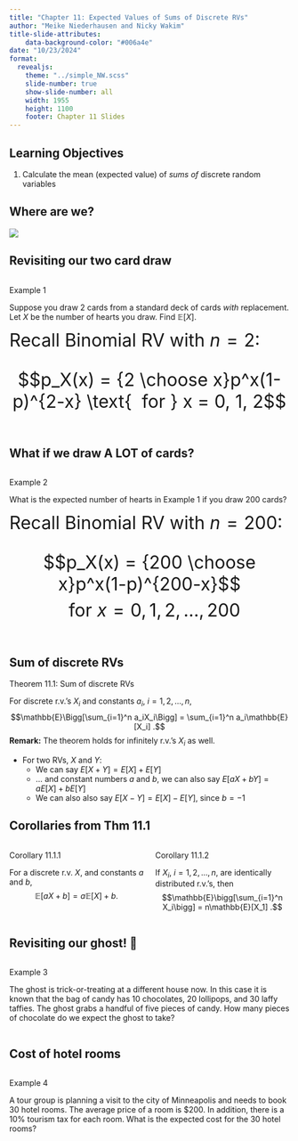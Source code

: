 ```yaml
---
title: "Chapter 11: Expected Values of Sums of Discrete RVs"
author: "Meike Niederhausen and Nicky Wakim"
title-slide-attributes:
    data-background-color: "#006a4e"
date: "10/23/2024"
format: 
  revealjs:
    theme: "../simple_NW.scss"
    slide-number: true
    show-slide-number: all
    width: 1955
    height: 1100
    footer: Chapter 11 Slides
---
```


## Learning Objectives

1. Calculate the mean (expected value) of *sums of* discrete random variables

## Where are we?

![](../img_slides/course_map.png){fig-align="center"}

## Revisiting our two card draw

::: columns
::: {.column width="40%"}
::: example
::: ex-title
Example 1
:::

::: ex-cont
Suppose you draw 2 cards from a standard deck of cards *with* replacement. Let $X$ be the number of hearts you draw. Find $\mathbb{E}[X]$.
:::
:::

::: example
::: ex-cont
<font size=6ex>Recall Binomial RV with $n=2$:

$$p_X(x) = {2 \choose x}p^x(1-p)^{2-x} \text{  for } x = 0, 1, 2$$

</font>
:::
:::

:::
:::

## What if we draw A LOT of cards?

::: columns
::: {.column width="40%"}
::: example
::: ex-title
Example 2
:::

::: ex-cont
What is the expected number of hearts in Example 1 if you draw 200 cards?
:::
:::

::: example
::: ex-cont
<font size=6ex>Recall Binomial RV with $n=200$:

$$p_X(x) = {200 \choose x}p^x(1-p)^{200-x}$$
$$\text{  for } x = 0, 1, 2, ..., 200$$

</font>
:::
:::

:::
:::

## Sum of discrete RVs

::: theorem
::: thm-title
Theorem 11.1: Sum of discrete RVs
:::

::: thm-cont
For discrete r.v.'s $X_i$ and constants $a_i$, $i=1,2,\dots, n$, $$\mathbb{E}\Bigg[\sum_{i=1}^n a_iX_i\Bigg] = \sum_{i=1}^n a_i\mathbb{E}[X_i] .$$ **Remark:** The theorem holds for infinitely r.v.'s $X_i$ as well.
:::
:::

-   For two RVs, $X$ and $Y$:
    -   We can say $E[X+Y] = E[X] + E[Y]$
    -   ... and constant numbers $a$ and $b$, we can also say $E[aX+bY] = aE[X] + bE[Y]$
    -   We can also also say $E[X-Y] = E[X] - E[Y]$, since $b=-1$

## Corollaries from Thm 11.1

::: columns
::: {.column width="50%"}
::: proposition
::: prop-title
Corollary 11.1.1
:::

::: prop-cont
For a discrete r.v. $X$, and constants $a$ and $b$, $$\mathbb{E}[aX+b] = a\mathbb{E}[X] + b.$$
:::
:::
:::

::: {.column width="50%"}
::: proposition
::: prop-title
Corollary 11.1.2
:::

::: prop-cont
If $X_i$, $i=1,2,\dots, n$, are identically distributed r.v.'s, then $$\mathbb{E}\bigg[\sum_{i=1}^n X_i\bigg] = n\mathbb{E}[X_1] .$$
:::
:::
:::
:::

## Revisiting our ghost! 👻

::: columns
::: {.column width="40%"}
::: example
::: ex-title
Example 3
:::

::: ex-cont
The ghost is trick-or-treating at a different house now. In this case it is known that the bag of candy has 10 chocolates, 20 lollipops, and 30 laffy taffies. The ghost grabs a handful of five pieces of candy. How many pieces of chocolate do we expect the ghost to take?
:::
:::
:::
:::

## Cost of hotel rooms

::: columns
::: {.column width="40%"}
::: example
::: ex-title
Example 4
:::

::: ex-cont
A tour group is planning a visit to the city of Minneapolis and needs to book 30 hotel rooms. The average price of a room is \$200. In addition, there is a 10% tourism tax for each room. What is the expected cost for the 30 hotel rooms?
:::
:::
:::
:::
